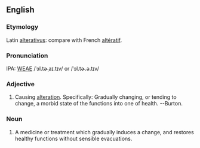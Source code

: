 ==English==
===Etymology===
Latin [[alterativus]]: compare with French [[altératif]].

===Pronunciation===
IPA: [[WEAE]] /ˈɔl.tɚˌaɪ.tɪv/ or /ˈɔl.tɚ.ə.tɪv/

===Adjective===
# Causing [[alteration]]. Specifically: Gradually changing, or tending to change, a morbid state of the functions into one  of health. --Burton.


===Noun===
# A medicine or treatment which gradually induces a change, and  restores healthy functions without sensible evacuations.


<!-- material copied from Webster's Revised Unabridged Dictionary (1913) -->